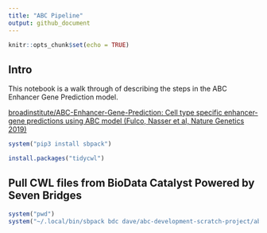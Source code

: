 ```yaml
---
title: "ABC Pipeline"
output: github_document
---
```


```r
knitr::opts_chunk$set(echo = TRUE)
```

## Intro

This notebook is a walk through of describing the steps in the ABC Enhancer Gene Prediction model.

[broadinstitute/ABC-Enhancer-Gene-Prediction: Cell type specific enhancer-gene predictions using ABC model (Fulco, Nasser et al, Nature Genetics 2019)](https://github.com/broadinstitute/ABC-Enhancer-Gene-Prediction)  

```r
system("pip3 install sbpack")

install.packages("tidycwl")
```



## Pull CWL files from BioData Catalyst Powered by Seven Bridges

```r

system("pwd")
system("~/.local/bin/sbpack bdc dave/abc-development-scratch-project/abc_workflow cwl/abc_workflow.cwl")

```




